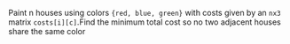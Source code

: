 Paint n houses using colors `{red, blue, green}` with costs given by an `nx3` matrix `costs[i][c]`.Find the minimum total cost so no two adjacent houses share the same color